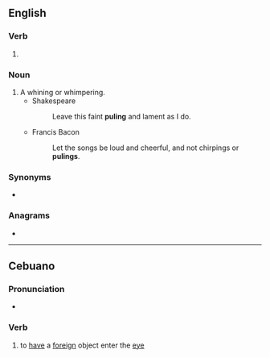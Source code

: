 ==English==

===Verb===
{{head|en|present participle}}

# {{present participle of|pule|lang=en|nocat=1}}

===Noun===
{{en-noun}}

# A whining or whimpering.
#* Shakespeare
#*: Leave this faint '''puling''' and lament as I do.
#* Francis Bacon
#*: Let the songs be loud and cheerful, and not chirpings or '''pulings'''.

===Synonyms===
* {{l|en|mewling}}

===Anagrams===
* {{anagrams|en|a=gilnpu|plug in|plug-in|plugin}}

----

==Cebuano==

===Pronunciation===
* {{hyphenation|pu|ling|lang=ceb}}

===Verb===
{{head|ceb|verb}}

# to [[have]] a [[foreign]] object enter the [[eye]]